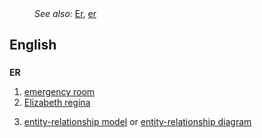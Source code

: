 :''See also:'' [[Er]], [[er]]
==English==
==={{initialism}}===
'''ER'''
# [[emergency room]]
# [[Elizabeth regina]]
#{{computing}} [[entity-relationship model]] or [[entity-relationship diagram]]